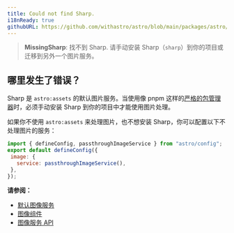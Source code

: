 ```yaml
---
title: Could not find Sharp.
i18nReady: true
githubURL: https://github.com/withastro/astro/blob/main/packages/astro/src/core/errors/errors-data.ts
---
```


> **MissingSharp**: 找不到 Sharp. 请手动安装 Sharp（`sharp`）到你的项目或迁移到另外一个图片服务。

## 哪里发生了错误？
Sharp 是 `astro:assets` 的默认图片服务。当使用像 pnpm 这样的[严格的包管理器](https://pnpm.io/pnpm-vs-npm#npms-flat-tree)时，必须手动安装 Sharp 到你的项目中才能使用图片处理。

如果你不使用 `astro:assets` 来处理图片，也不想安装 Sharp，你可以配置以下不处理图片的服务：

```js
import { defineConfig, passthroughImageService } from "astro/config";
export default defineConfig({
 image: {
   service: passthroughImageService(),
 },
});
```

**请参阅：**
-  [默认图像服务](/zh-cn/guides/images/#默认图像服务)
-  [图像组件](/zh-cn/guides/images/#image--astroassets)
-  [图像服务 API](/zh-cn/reference/image-service-reference/)
